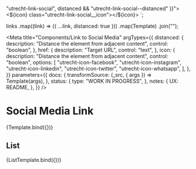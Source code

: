 
<!-- Import component and component styles -->


<!-- Import Docs -->


  "utrecht-link-social",
  distanced && "utrecht-link-social--distanced"
)}">
  <${icon} class="utrecht-link-social__icon"></${icon}>
</a>`;

  links
    .map((link) => ({ ...link, distanced: true }))
    .map(Template)
    .join("");

<Meta
  title="Components/Link to Social Media"
  argTypes={{
    distanced: {
      description: "Distance the element from adjacent content",
      control: "boolean",
    },
    href: {
      description: "Target URL",
      control: "text",
    },
    icon: {
      description: "Distance the element from adjacent content",
      control: "boolean",
      options: [
        "utrecht-icon-facebook",
        "utrecht-icon-instagram",
        "utrecht-icon-linkedin",
        "utrecht-icon-twitter",
        "utrecht-icon-whatsapp",
      ],
    },
  }}
  parameters={{
    docs: {
      transformSource: (_src, { args }) => Template(args),
    },
    status: {
      type: "WORK IN PROGRESS",
    },
    notes: {
      UX: README,
    },
  }}
/>

# Social Media Link

<Canvas>
  <Story
    name="Link to Social Media"
    args={{
      href: "https://www.facebook.com/GemeenteUtrecht",
      icon: "utrecht-icon-facebook",
    }}
  >
    {Template.bind({})}
  </Story>
</Canvas>

<ArgsTable story="Social Media Link" />

## List

<Canvas>
  <Story
    name="List of links to Social Media"
    args={{
      links: [
        {
          href: "https://www.facebook.com/GemeenteUtrecht",
          icon: "utrecht-icon-facebook",
        },
        {
          href: "https://www.instagram.com/GemeenteUtrecht/",
          icon: "utrecht-icon-instagram",
        },
        {
          href: "https://nl.linkedin.com/company/gemeente-utrecht",
          icon: "utrecht-icon-linkedin",
        },
        {
          href: "https://twitter.com/gemeenteutrecht",
          icon: "utrecht-icon-twitter",
        },
        {
          href: "https://api.whatsapp.com/send?phone=31624927665",
          icon: "utrecht-icon-whatsapp",
        },
      ],
    }}
  >
    {ListTemplate.bind({})}
  </Story>
</Canvas>
